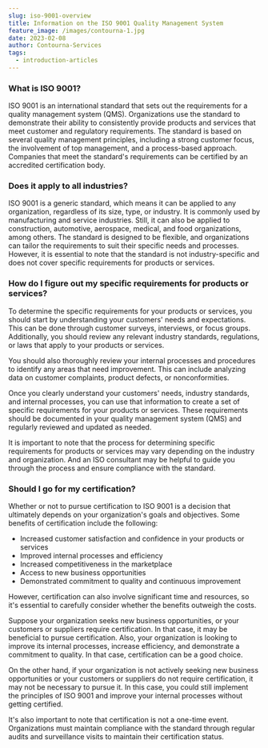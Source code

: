 ```yaml
---
slug: iso-9001-overview
title: Information on the ISO 9001 Quality Management System
feature_image: /images/contourna-1.jpg
date: 2023-02-08
author: Contourna-Services
tags:
  - introduction-articles
---
```

<!--StartFragment-->

### What is ISO 9001?

ISO 9001 is an international standard that sets out the requirements for a quality management system (QMS). Organizations use the standard to demonstrate their ability to consistently provide products and services that meet customer and regulatory requirements. The standard is based on several quality management principles, including a strong customer focus, the involvement of top management, and a process-based approach. Companies that meet the standard's requirements can be certified by an accredited certification body.

### Does it apply to all industries?

ISO 9001 is a generic standard, which means it can be applied to any organization, regardless of its size, type, or industry. It is commonly used by manufacturing and service industries. Still, it can also be applied to construction, automotive, aerospace, medical, and food organizations, among others. The standard is designed to be flexible, and organizations can tailor the requirements to suit their specific needs and processes. However, it is essential to note that the standard is not industry-specific and does not cover specific requirements for products or services.

### How do I figure out my specific requirements for products or services?

To determine the specific requirements for your products or services, you should start by understanding your customers' needs and expectations. This can be done through customer surveys, interviews, or focus groups. Additionally, you should review any relevant industry standards, regulations, or laws that apply to your products or services.

You should also thoroughly review your internal processes and procedures to identify any areas that need improvement. This can include analyzing data on customer complaints, product defects, or nonconformities.

Once you clearly understand your customers' needs, industry standards, and internal processes, you can use that information to create a set of specific requirements for your products or services. These requirements should be documented in your quality management system (QMS) and regularly reviewed and updated as needed.

It is important to note that the process for determining specific requirements for products or services may vary depending on the industry and organization. And an ISO consultant may be helpful to guide you through the process and ensure compliance with the standard.

### Should I go for my certification?

Whether or not to pursue certification to ISO 9001 is a decision that ultimately depends on your organization's goals and objectives. Some benefits of certification include the following:

* Increased customer satisfaction and confidence in your products or services
* Improved internal processes and efficiency
* Increased competitiveness in the marketplace
* Access to new business opportunities
* Demonstrated commitment to quality and continuous improvement

However, certification can also involve significant time and resources, so it's essential to carefully consider whether the benefits outweigh the costs.

Suppose your organization seeks new business opportunities, or your customers or suppliers require certification. In that case, it may be beneficial to pursue certification. Also, your organization is looking to improve its internal processes, increase efficiency, and demonstrate a commitment to quality. In that case, certification can be a good choice.

On the other hand, if your organization is not actively seeking new business opportunities or your customers or suppliers do not require certification, it may not be necessary to pursue it. In this case, you could still implement the principles of ISO 9001 and improve your internal processes without getting certified.

It's also important to note that certification is not a one-time event. Organizations must maintain compliance with the standard through regular audits and surveillance visits to maintain their certification status.

<!--EndFragment-->